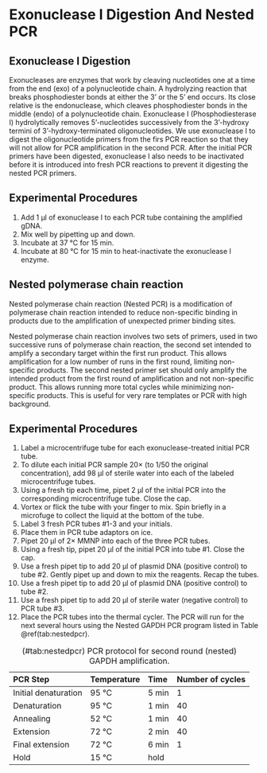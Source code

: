 # Exonuclease I Digestion And Nested PCR

## Exonuclease I Digestion

Exonucleases are enzymes that work by cleaving nucleotides one at a time from the end (exo) of a polynucleotide chain. A hydrolyzing reaction that breaks phosphodiester bonds at either the 3' or the 5' end occurs. Its close relative is the endonuclease, which cleaves phosphodiester bonds in the middle (endo) of a polynucleotide chain. Exonuclease I (Phosphodiesterase I) hydrolytically removes 5'-nucleotides successively from the 3'-hydroxy termini of 3'-hydroxy-terminated oligonucleotides. We use exonuclease I to digest the oligonucleotide primers from the firs PCR reaction so that they will not allow for PCR amplification in the second PCR. After the initial PCR primers have been digested, exonuclease I also needs to be inactivated before it is introduced into fresh PCR reactions to prevent it digesting the nested PCR primers.

## Experimental Procedures

1. Add 1 µl of exonuclease I to each PCR tube containing the amplified gDNA. 
2. Mix well by pipetting up and down.
2. Incubate at 37 °C for 15 min.
3. Incubate at 80 °C for 15 min to heat-inactivate the exonuclease I enzyme.

## Nested polymerase chain reaction

Nested polymerase chain reaction (Nested PCR) is a modification of polymerase chain reaction intended to reduce non-specific binding in products due to the amplification of unexpected primer binding sites.

Nested polymerase chain reaction involves two sets of primers, used in two successive runs of polymerase chain reaction, the second set intended to amplify a secondary target within the first run product. This allows amplification for a low number of runs in the first round, limiting non-specific products. The second nested primer set should only amplify the intended product from the first round of amplification and not non-specific product. This allows running more total cycles while minimizing non-specific products. This is useful for very rare templates or PCR with high background.

## Experimental Procedures

1. Label a microcentrifuge tube for each exonuclease-treated initial PCR tube.
5. To dilute each initial PCR sample 20× (to 1/50 the original concentration), add 98 µl of sterile water into each of the labeled microcentrifuge tubes.
6. Using a fresh tip each time, pipet 2 µl of the initial PCR into the corresponding  microcentrifuge tube. Close the cap.
7. Vortex or flick the tube with your finger to mix. Spin briefly in a microfuge to collect the liquid at the bottom of the tube.
8. Label 3 fresh PCR tubes #1-3 and your initials. 
9. Place them in PCR tube adaptors on ice. 
9. Pipet 20 µl of 2× MMNP into each of the three PCR tubes.
6. Using a fresh tip, pipet 20 µl of the initial PCR into tube #1. Close the cap.
7. Use a fresh pipet tip to add 20 µl of plasmid DNA (positive control) to tube #2. Gently pipet up and down to mix the reagents. Recap the tubes.
10. Use a fresh pipet tip to add 20 µl of plasmid DNA (positive control) to tube #2.
11. Use a fresh pipet tip to add 20 µl of sterile water (negative control) to PCR tube #3. 
12. Place the PCR tubes into the thermal cycler.
The PCR will run for the next several hours using the Nested GAPDH PCR program listed in Table \@ref(tab:nestedpcr).

Table: (\#tab:nestedpcr) PCR protocol for second round (nested) GAPDH amplification.

|PCR Step            |Temperature|Time  |Number of cycles
|:-------------------|:----------|:-----|:--------------
|Initial denaturation|95 °C       |5 min |1
|Denaturation        |95 °C       |1 min |40
|Annealing           |52 °C       |1 min |40
|Extension           |72 °C       |2 min |40
|Final extension     |72 °C       |6 min |1
|Hold                |15 °C       |hold  |
